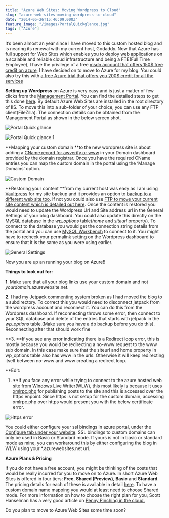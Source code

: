 ```yaml
---
title: "Azure Web Sites: Moving Wordpress to Cloud"
slug: "azure-web-sites-moving-wordpress-to-cloud"
date: "2014-05-26T15:46:09.000Z"
feature_image: "/images/PortalQuickglance.jpg"
tags: ["Azure"]
---
```


It’s been almost an year since I have moved to this custom hosted blog and is nearing its renewal with my current host, Godaddy. Now that Azure has full support for Web Sites which enables you to deploy web applications on a scalable and reliable cloud infrastructure and being a FTE(Full Time Employee), I have the privilege of a free [msdn account that offers 150$ free credit on azure](http://azure.microsoft.com/en-us/pricing/member-offers/msdn-benefits-b/), I have decided on to move to Azure for my blog. You could also try this with [a free Azure trial that offers you 200$ credit for all the services](http://azure.microsoft.com/en-us/pricing/free-trial/)

**Setting up Wordpress** on Azure is very easy and is just a matter of few clicks from the [Management Portal](https://manage.windowsazure.com). You can find the detailed steps to get this done [here](http://azure.microsoft.com/en-us/documentation/articles/web-sites-php-web-site-gallery/). By default Azure Web Sites are installed in the root directory of IIS. To move this into a sub-folder of your choice, you can use any FTP client(FileZilla). The connection details can be obtained from the Management Portal as shown in the below screen shot.

![Portal Quick glance](/images/PortalQuickglance.jpg)

![Portal Quick glance 1](/images/PortalQuickglance1.jpg)

\*\*Mapping your custom domain \*\*to the new wordpress site is about adding a [CName record for awverify or www](http://azure.microsoft.com/en-us/documentation/articles/web-sites-custom-domain-name/) in your Domain dashboard provided by the domain registrar. Once you have the required CName entries you can map the custom domain in the portal using the ‘Manage Domains’ option.

![Custom Domain](/images/CustomDomain.jpg)

\*\*Restoring your content \*\*from my current host was easy as I am using [Vaultpress](http://vaultpress.com) for my site backup and it provides an option to [backup to a different web site too](http://help.vaultpress.com/restore-to-a-new-site/). If not you could also use [FTP to move your current site content which is detailed out here](http://www.davebost.com/2013/07/11/moving-a-wordpress-blog-to-windows-azure-transferring-your-content). Once the content is restored you would need to update the Wordpress Url and Site address url in the General Settings of your blog dashboard. You could also update this directly on the MySQL database in the _wp\_options_ table(_home_ and _siteurl_ property). To connect to the database you would get the connection string details from the portal and you can use [MySQL Workbench](http://www.mysql.com/products/workbench/) to connect to it. You might have to recheck your permalink setting on the Wordpress dashboard to ensure that it is the same as you were using earlier.

![General Settings](/images/AzureGeneralSettings.jpg)

Now you are up an running your blog on Azure!!

**Things to look out for:**

**1**. Make sure that all your blog links use your custom domain and not _yourdomain_.azurewebsite.net.

**2**. I had my Jetpack commenting system broken as I had moved the blog to a subdirectory. To correct this you would need to disconnect jetpack from the wordpress account and reconnect it. You can do this from the Wordpress dashboard. If reconnecting throws some error, then connect to your SQL database and delete of the entries that starts with jetpack in the _wp\_options_ table.(Make sure you have a db backup before you do this). Reconnecting after that should work fine

\*\*3. \*\*If you see any error indicating there is a Redirect loop error, this is mostly because you would be redirecting a no-www request to the www sub domain. In this case make sure that the siteurl and home property in wp\_options table also has www in the urls. Otherwise it will keep redirecting itself between no-www and www creating a redirect loop.

\*\*Edit:

1.  \*\*If you face any error while trying to connect to the azure hosted web site from [Windows Live Writer](http://www.microsoft.com/en-in/download/details.aspx?id=8621)(WLW), this most likely is because it uses [xmlrpc.php](http://codex.wordpress.org/XML-RPC_Support) for publishing posts to the site and this is accessed over the https enpoint. Since https is not setup for the custom domain, accessing xmlrpc.php over https would present you with the below certificate error.

![Https error](/images/wlw_https_error.jpg)

You could either configure your ssl bindings in azure portal, under the [Configure tab under your website](http://ruslany.net/2013/07/how-to-setup-ip-ssl-on-windows-azure-web-sites/). SSL bindings to custom domains can only be used in Basic or Standard mode. If yours is not in basic or standard mode as mine, you can workaround this by either configuring the blog in WLW using your \*.azurewebsites.net url.

**Azure Plans & Pricing**

If you do not have a free account, you might be thinking of the costs that would be really incurred for you to move on to Azure. In short Azure Web Sites is offered in four tiers: **Free**, **Shared (Preview)**, **Basic** and **Standard**. The pricing details for each of these is available in detail [here](http://azure.microsoft.com/en-us/pricing/details/web-sites/). To have a custom domain name mapping you would at least need to choose Shared mode. For more information on how to choose the right plan for you, Scott Hanselman has a very good article on [Penny Pinching in the cloud.](http://www.hanselman.com/blog/PennyPinchingInTheCloudWhenDoAzureWebsitesMakeSense.aspx)

Do you plan to move to Azure Web Sites some time soon?